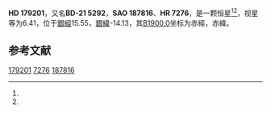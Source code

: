 {{Starbox begin
| name = HD 179201
}}
{{Starbox observe
| epoch = [[J2000.0|J2000.0]]
| constell = {{星座名待查}}<ref name=SIMBAD>{{cite web
 | url=http://simbad.u-strasbg.fr/simbad/sim-id?Ident=HR+7276
 | title=Pulsating variable Star
 | publisher=Centre de Données astronomiques de Strasbourg
 | work=SIMBAD
 | accessdate=2012-07-13
 | archive-date=2016-03-17
 | archive-url=https://web.archive.org/web/20160317063322/http://simbad.u-strasbg.fr/simbad/sim-id?Ident=HR+7276
 | dead-url=no
 }}</ref><ref name=DATA>{{cite web
 | url=http://vizier.u-strasbg.fr/viz-bin/VizieR-5?-out.add=.&-source=5050&-corr=PK=HR&-out.max=9999&HR=7276
 | title=VizieR Detailed Page
 | accessdate=2012-07-13
 | archive-date=2016-03-04
 | archive-url=https://web.archive.org/web/20160304200328/http://vizier.u-strasbg.fr/viz-bin/VizieR-5?-out.add=.&-source=5050&-corr=PK=HR&-out.max=9999&HR=7276
 | dead-url=no
 }}</ref>
| 星官 = 
| ra = {{RA|19|12|28}}<ref name=SIMBAD /><ref name=DATA />
| dec = {{DEC|-21|39|29}}<ref name=SIMBAD /><ref name=DATA />
| appmag_v = 6.41<ref name=SIMBAD /><ref name=DATA />
}}
{{Starbox character
| class = gG8<ref name=SIMBAD /><ref name=DATA />
| b-v = 1.13<ref name=SIMBAD /><ref name=DATA />
| u-b = <ref name=SIMBAD /><ref name=DATA />
| r-i = <ref name=SIMBAD /><ref name=DATA />
| variable = 
}}
{{Starbox astrometry
| radial_v = 
| prop_mo_ra = -5
| parallax = 
| p_error = 
}}
{{Starbox catalog
| names =BD-21 5292，[[SAO星表|SAO]] 187816，[[HD星表|HD]] 179201，[[HR星表|HR]] 7276}}
{{Starbox reference |Simbad=HR+7276}}
{{Starbox end}}

'''HD 179201'''，又名'''BD-21 5292'''，'''SAO 187816'''、'''HR 7276'''，是一颗恒星<ref name=SIMBAD /><ref name=DATA />，视星等为6.41，位于[[銀道座標系|銀經]]15.55，[[銀道座標系|銀緯]]-14.13，其[[B1900.0|B1900.0]]坐标为赤經{{RA|19|6|29.5}}，赤緯{{DEC|-21|-14.13|26}}。

== 参考文献 ==
{{reflist}}

{{star-stub}}

[[Category:HD和HDE天體|179201]]
[[Category:HR天體|7276]]
[[Category:SAO天體|187816]]